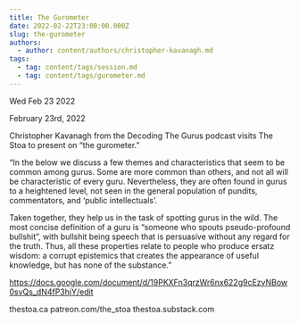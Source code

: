 ```yaml
---
title: The Gurometer
date: 2022-02-22T23:00:00.000Z
slug: the-gurometer
authors:
  - author: content/authors/christopher-kavanagh.md
tags:
  - tag: content/tags/session.md
  - tag: content/tags/gurometer.md
---
```






Wed Feb 23 2022

February 23rd, 2022

Christopher Kavanagh from the Decoding The Gurus podcast visits The Stoa to present on “the gurometer.”

“In the below we discuss a few themes and characteristics that seem to be common among gurus. Some are more common than others, and not all will be characteristic of every guru. Nevertheless, they are often found in gurus to a heightened level, not seen in the general population of pundits, commentators, and ‘public intellectuals’.

Taken together, they help us in the task of spotting gurus in the wild. The most concise definition of a guru is “someone who spouts pseudo-profound bullshit”, with bullshit being speech that is persuasive without any regard for the truth. Thus, all these properties relate to people who produce ersatz wisdom: a corrupt epistemics that creates the appearance of useful knowledge, but has none of the substance.”

https://docs.google.com/document/d/19PKXFn3qrzWr6nx622g9cEzyNBow0svQs_dN4fP3hjY/edit

thestoa.ca
patreon.com/the_stoa
thestoa.substack.com


